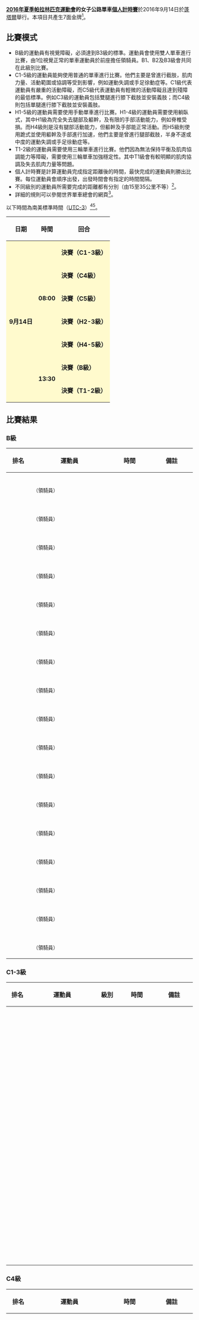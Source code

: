 {{noteTA|G1=Sports}}
{{Infobox Paralympic event
| event       = 女子公路單車個人計時
| games       = 2016年夏季
| image       = [[File:Cycling_(road)_pictogram_(Paralympics).svg|80px]]
| caption     = 
| venue       = [[蓬塔爾|蓬塔爾]]
| dates       = 9月14日
| competitors = 94
| nations     = 26<ref>[https://smsprio2016-a.akamaihd.net/_odf-documents/C/R/CRW000000_EntryListByNPC_2016_09_13_5c5df8d5_5425_44d6_bcee_2504fbed2dac.pdf Entry List By NPC]{{dead link|date=2017年11月 |bot=InternetArchiveBot |fix-attempted=yes }}</ref>
| gold        =  
| goldNPC     =  
| silver      =  
| silverNPC   =  
| bronze      =  
| bronzeNPC   =  
| prev        = [[2012年夏季殘疾人奧林匹克運動會自行車女子公路個人計時賽|2012]]
| next        = [[2020年夏季殘疾人奧林匹克運動會女子公路單車個人計時賽|2020]]
}}
{{2016年夏季殘疾人奧林匹克運動會單車比賽}}
'''[[2016年夏季帕拉林匹克運動會|2016年夏季帕拉林匹克運動會]]的女子公路單車[[2016年夏季殘疾人奧林匹克運動會單車比賽|個人計時賽]]'''於2016年9月14日於[[蓬塔爾|蓬塔爾]]舉行。本項目共產生7面金牌<ref name=track>{{Cite web |url=https://www.rio2016.com/en/paralympics/cycling-road |title=Paralympic Cycling Road |accessdate=2016-09-15 |archive-date=2016-09-16 |archive-url=https://web.archive.org/web/20160916102136/https://www.rio2016.com/en/paralympics/cycling-road |dead-url=no }}</ref>。

== 比賽模式 ==
* B級的運動員有視覺障礙，必須達到B3級的標準。運動員會使用雙人單車進行比賽，由1位視覺正常的單車運動員於前座擔任領騎員。B1、B2及B3級會共同在此級別比賽。
* C1-5級的運動員能夠使用普通的單車進行比賽。他們主要是曾進行截肢，肌肉力量、活動範圍或協調等受到影響，例如運動失調或手足徐動症等。C1級代表運動員有嚴重的活動障礙，而C5級代表運動員有輕微的活動障礙且達到殘障的最低標準。例如C3級的運動員包括雙腿進行膝下截肢並安裝義肢；而C4級則包括單腿進行膝下截肢並安裝義肢。
* H1-5級的運動員需要使用手動單車進行比賽。H1-4級的運動員需要使用躺臥式，其中H1級為完全失去腿部及軀幹，及有限的手部活動能力，例如脊椎受損。而H4級則是沒有腿部活動能力，但軀幹及手部能正常活動。而H5級則使用跪式並使用軀幹及手部進行加速，他們主要是曾進行腿部截肢，半身不遂或中度的運動失調或手足徐動症等。
* T1-2級的運動員需要使用三輪單車進行比賽。他們因為無法保持平衡及肌肉協調能力等障礙，需要使用三輪單車加強穩定性。其中T1級會有較明顯的肌肉協調及失去肌肉力量等問題。
* 個人計時賽是計算運動員完成指定距離後的時間，最快完成的運動員則勝出比賽。每位運動員會順序出發，出發時間會有指定的時間間隔。
* 不同級別的運動員所需要完成的距離都有分別（由15至35公里不等）<ref name=schedule>{{Cite web |url=http://www.paralimpicos.es/publicacion/ficheros/Paralympic%20Explanatory%20Guide%20_%20Cycling.pdf |title=Cycling Explanatory Guide |access-date=2016-09-14 |archive-url=https://web.archive.org/web/20160330021347/http://www.paralimpicos.es/publicacion/ficheros/Paralympic%20Explanatory%20Guide%20_%20Cycling.pdf |archive-date=2016-03-30 |dead-url=yes }}</ref>。
* 詳細的規則可以參閱世界單車總會的網頁<ref name=regulation>{{Cite web |url=http://www.uci.ch/mm/Document/News/Rulesandregulation/16/26/73/16-PAR-20160101-E_English.pdf |title=UCI CYCLING REGULATIONS |accessdate=2016-09-15 |archive-date=2016-12-19 |archive-url=https://web.archive.org/web/20161219185412/http://www.uci.ch/mm/Document/News/Rulesandregulation/16/26/73/16-PAR-20160101-E_English.pdf |dead-url=no }}</ref>。
以下時間為南美標準時間（[[UTC-3|UTC-3]]）<ref name=schedule/><ref>{{Cite web |url=http://www.uci.ch/mm/Document/News/News/17/69/90/Eventschedule-CyclingRoad_Neutral.pdf |title=Event Schedule - Road (Correct at 08.09.2016) |accessdate=2016-09-15 |archive-date=2016-09-08 |archive-url=https://web.archive.org/web/20160908180054/http://www.uci.ch/mm/Document/News/News/17/69/90/Eventschedule-CyclingRoad_Neutral.pdf |dead-url=no }}</ref>。
{| class="wikitable" style="text-align:center" width=400px
! 日期
! 時間
! 回合
|-
|style=background:lemonchiffon rowspan=7| '''9月14日''' ||style=background:lemonchiffon rowspan=5| '''08:00''' || style=background:lemonchiffon| '''決賽（C1-3級）''' 
|-
|style=background:lemonchiffon| '''決賽（C4級）''' 
|-
|style=background:lemonchiffon| '''決賽（C5級）''' 
|-
|style=background:lemonchiffon| '''決賽（H2-3級）''' 
|-
|style=background:lemonchiffon| '''決賽（H4-5級）''' 
|-
|style=background:lemonchiffon rowspan=2| '''13:30''' || style=background:lemonchiffon| '''決賽（B級）''' 
|-
| style=background:lemonchiffon| '''決賽（T1-2級）''' 
|}

== 比賽結果 ==
=== B級 ===
{| class="wikitable" style="text-align:center"
|-
!width=50| 排名 !!width=200| 運動員 !!width=100| 時間 !!width=100| 備註
|-
|align=left|  ||align=left| <br><small>（領騎員）</small> ||  ||  
|-
|align=left|  ||align=left| <br><small>（領騎員）</small> ||  ||  
|-
|align=left|  ||align=left| <br><small>（領騎員）</small> ||  ||  
|-
|align=left|  ||align=left| <br><small>（領騎員）</small> ||  ||  
|-
|align=left|  ||align=left| <br><small>（領騎員）</small> ||  ||  
|-
|align=left|  ||align=left| <br><small>（領騎員）</small> ||  ||  
|-
|align=left|  ||align=left| <br><small>（領騎員）</small> ||  ||  
|-
|align=left|  ||align=left| <br><small>（領騎員）</small> ||  ||  
|-
|align=left|  ||align=left| <br><small>（領騎員）</small> ||  ||  
|-
|align=left|  ||align=left| <br><small>（領騎員）</small> ||  ||  
|-
|align=left|  ||align=left| <br><small>（領騎員）</small> ||  ||  
|-
|align=left|  ||align=left| <br><small>（領騎員）</small> ||  ||  
|-
|align=left|  ||align=left| <br><small>（領騎員）</small> ||  ||  
|-
|align=left|  ||align=left| <br><small>（領騎員）</small> ||  ||  
|-
|align=left|  ||align=left| <br><small>（領騎員）</small> ||  ||  
|-
|align=left|  ||align=left| <br><small>（領騎員）</small> ||  ||  
|-
|align=left|  ||align=left| <br><small>（領騎員）</small> ||  ||  
|}

=== C1-3級 ===
{| class="wikitable" style="text-align:center"
|-
!width=50| 排名 !!width=200| 運動員 !!width=50| 級別 !!width=100| 時間 !!width=100| 備註
|-
|align=left|  ||align=left|  ||  ||  ||  
|-
|align=left|  ||align=left|  ||  ||  ||  
|-
|align=left|  ||align=left|  ||  ||  ||  
|-
|align=left|  ||align=left|  ||  ||  ||  
|-
|align=left|  ||align=left|  ||  ||  ||  
|-
|align=left|  ||align=left|  ||  ||  ||  
|-
|align=left|  ||align=left|  ||  ||  ||  
|-
|align=left|  ||align=left|  ||  ||  ||  
|-
|align=left|  ||align=left|  ||  ||  ||  
|-
|align=left|  ||align=left|  ||  ||  ||  
|-
|align=left|  ||align=left|  ||  ||  ||  
|-
|align=left|  ||align=left|  ||  ||  ||  
|}

=== C4級 ===
{| class="wikitable" style="text-align:center"
|-
!width=50| 排名 !!width=200| 運動員 !!width=100| 時間 !!width=100| 備註
|-
|align=left|  ||align=left|  ||  ||  
|-
|align=left|  ||align=left|  ||  ||  
|-
|align=left|  ||align=left|  ||  ||  
|-
|align=left|  ||align=left|  ||  ||  
|-
|align=left|  ||align=left|  ||  ||  
|-
|align=left|  ||align=left|  ||  ||  
|-
|align=left|  ||align=left|  ||  ||  
|-
|align=left|  ||align=left|  ||  ||  
|-
|align=left|  ||align=left|  ||  ||  
|}

=== C5級 ===
{| class="wikitable" style="text-align:center"
|-
!width=50| 排名 !!width=200| 運動員 !!width=100| 時間 !!width=100| 備註
|-
|align=left|  ||align=left|  ||  ||  
|-
|align=left|  ||align=left|  ||  ||  
|-
|align=left|  ||align=left|  ||  ||  
|-
|align=left|  ||align=left|  ||  ||  
|-
|align=left|  ||align=left|  ||  ||  
|-
|align=left|  ||align=left|  ||  ||  
|-
|align=left|  ||align=left|  ||  ||  
|-
|align=left|  ||align=left|  ||  ||  
|-
|align=left|  ||align=left|  ||  ||  
|-
|align=left|  ||align=left|  ||  ||  
|}

=== H2-3級 ===
{| class="wikitable" style="text-align:center"
|-
!width=50| 排名 !!width=200| 運動員 !!width=50| 級別 !!width=100| 時間 !!width=100| 備註
|-
|align=left|  ||align=left|  ||  ||  ||  
|-
|align=left|  ||align=left|  ||  ||  ||  
|-
|align=left|  ||align=left|  ||  ||  ||  
|-
|align=left|  ||align=left|  ||  ||  ||  
|-
|align=left|  ||align=left|  ||  ||  ||  
|-
|align=left|  ||align=left|  ||  ||  ||  
|-
|align=left|  ||align=left|  ||  ||  ||  
|-
|align=left|  ||align=left|  ||  ||  ||  
|-
|align=left|  ||align=left|  ||  ||  ||  
|-
|align=left|  ||align=left|  ||  ||  ||  
|-
|align=left|  ||align=left|  ||  ||  ||  
|}

=== H4-5級 ===
{| class="wikitable" style="text-align:center"
|-
!width=50| 排名 !!width=200| 運動員 !!width=50| 級別 !!width=100| 時間 !!width=100| 備註
|-
|align=left|  ||align=left|  ||  ||  ||  
|-
|align=left|  ||align=left|  ||  ||  ||  
|-
|align=left|  ||align=left|  ||  ||  ||  
|-
|align=left|  ||align=left|  ||  ||  ||  
|-
|align=left|  ||align=left|  ||  ||  ||  
|-
|align=left|  ||align=left|  ||  ||  ||  
|-
|align=left|  ||align=left|  ||  ||  ||  
|-
|align=left|  ||align=left|  ||  ||  ||  
|-
|align=left|  ||align=left|  ||  ||  ||  
|-
|align=left|  ||align=left|  ||  ||  ||  
|}

=== T1-2級 ===
{| class="wikitable" style="text-align:center"
|-
!width=50| 排名 !!width=200| 運動員 !!width=50| 級別 !!width=100| 時間 !!width=100| 備註
|-
|align=left|  ||align=left|  ||  ||  ||  
|-
|align=left|  ||align=left|  ||  ||  ||  
|-
|align=left|  ||align=left|  ||  ||  ||  
|-
|align=left|  ||align=left|  ||  ||  ||  
|-
|align=left|  ||align=left|  ||  ||  ||  
|-
|align=left|  ||align=left|  ||  ||  ||  
|-
|align=left|  ||align=left|  ||  ||  ||  
|}

== 參考資料 ==
{{reflist}}

== 外部連結 ==
* {{Official|https://www.rio2016.com/en/paralympics/cycling-road}}（公路單車）{{pt}}{{en}}{{es}}{{fr}}
* [http://www.uci.ch/ 世界單車總會]{{Wayback|url=http://www.uci.ch/ |date=20140818203828 }}{{en}}

[[Category:2016年夏季殘疾人奧林匹克運動會單車比賽|Category:2016年夏季殘疾人奧林匹克運動會單車比賽]]
[[Category:2016年單車|Category:2016年單車]]